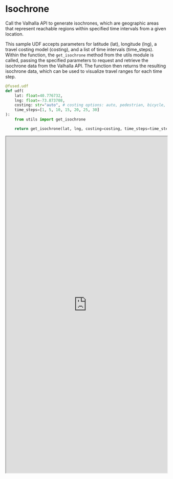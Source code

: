 # Isochrone

Call the Valhalla API to generate isochrones, which are geographic areas that represent reachable regions within specified time intervals from a given location. 

This sample UDF accepts parameters for latitude (lat), longitude (lng), a travel costing model (costing), and a list of time intervals (time_steps). Within the function, the `get_isochrone` method from the utils module is called, passing the specified parameters to request and retrieve the isochrone data from the Valhalla API. The function then returns the resulting isochrone data, which can be used to visualize travel ranges for each time step.

```python
@fused.udf
def udf(
    lat: float=40.776732, 
    lng: float=-73.873708, 
    costing: str="auto", # costing options: auto, pedestrian, bicycle, truck, bus, motor_scooter
    time_steps=[1, 5, 10, 15, 20, 25, 30]
):
    from utils import get_isochrone

    return get_isochrone(lat, lng, costing=costing, time_steps=time_steps)

```

<iframe src="https://staging.fused.io/workbench#app/s/aH4sIAAAAAAAAA31W227bOBD9FUELJDaQyLJk3QIIi7Zb7C0FgrrbPkSBQYtjmWuaVEnKqRv433d0teoGSwg2yTkcnpkzpPRi55KCfWezfSmVsQqQJRGUaAufoqSZ6AzlkUK%2Bq2dLuhtmtVFA9pyZ2qBNJjKhjWOY4TDJ7D%2B1zLdKCrA2UlnvJJeKUGnpHbMUaFyvM3tar3m4f%2FPu%2FdJKrZdMWNgy%2B40iJdlKsN4SzURm31kTP3HChXdj3c7dwIkjb3ozgHUJwvqDFVuO3HWPnsctOnTiILhEf5CVMOTseh5HPXienMFvgRwAuSuA3cDCXXTQYB6NoAoTBEIxWkBmWy12Ebsd1g3H2MoYUHvGdwPSc8OeQOieke9kWSKBS7qB28c2D%2BYjNObVALUa%2Fy02duIk6bBJGJ6x7zlFPYb9Ez%2FqchvE%2Fhn1Nxy1QQkHXOgGHS4JFmfcvTxAnf0zrosctUpGu36Qgqh8exFQjKnsA%2FL9kbQP8pmC2kolBsdu2IYT%2Fxj6Q6UKYqQ6Wh%2Bb2modR07o%2Bw08QmFHfJeMo7AY2QUThMVBtyAMR2WzFPJ5T7Q%2BCzb3%2B7T6I2mXBk%2FEWhLTAV1nEQyl5Y4YfALOK6yWPrXRIEFNdZSDz4TxUfr7MvHHRf2FCSwo64GooUzjuBc0Ckfevki%2BGddz5CyiPvVR0ih%2Fqs9kJn6xlsAhN0wKnYlcasNEgYcUT7huDGv5bTJEo4jQ9Z1Aary1l3Vc3aaPmU0qI3GMwBIo1qhiRLTjNcuPOYd2YFSV77r5SredvURVVzqXEiPM7Cd0ipdGyUkOP5GxW8YWsRp77YAzbSbtBePssJgn0yku58SgqQmntT02C566uGseplJg%2FfPxPhNG4rlG5HUQhl4ce7HrBTCP4tCLqEcXCzKP%2FZwk3gYSQoPAhSSM%2FWAReGt%2FE8SU%2BC7dbOja21xnolIcPW0ye2tMqe9mM21IgXl1NpUG6jA506CwMmeH%2BQzvVm7YHm71liigs5eGyGmmKjHbMA6%2FUnMsYSUrszpg1FKleH3%2Fq6W4wvDSF%2Fw5XWGM2BPF6aoTMH3pOqfMbm7rZ8UMTJDXtA0ea4MYsAxZoyqioBvki28CB6fpqt72Z%2ByelI2r9iWxypGu6SoD3xbObzjZDeuG6JU2Rw4piktKFK5JA07oWTueUazj20MyVFDdmGCGEb46MHjG9bhvWjv%2FjMNlPRrtUDeMnpmKQlpLfWGSouhsoriwfZdyn87di9mSmXyb%2BuPp6ajPyRGUTh8vFiG7%2B9pywaw9ML%2BD%2FAulagA%2FxNk3SgxJMf2vmPAdnTNzTL1LnnVDiTjQ9JOq4BVrAaYWka%2Fy%2BnWcXj96AV53zQ%2BGZ8VP168sKlm%2Bq8vh%2F5xyJqBz2vnE5%2BkCPD0Pe9O0Oc6ZsG9sBV8rpmAPwmj77tEePkY6G94bdfcbUYocsXMkiuNfW3VNZ8Plc1N9OCrwE2J7YN%2BxO3ym3OIZt59O%2FwFiv2c89ggAAA%3D%3D" height="1050px" width="100%" scrolling="no"></iframe>



